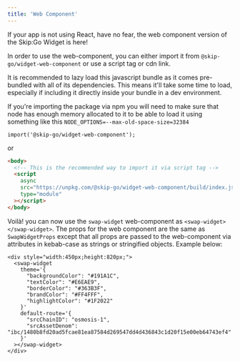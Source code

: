 ```yaml
---
title: 'Web Component'
---
```


If your app is not using React, have no fear, the web component version of the Skip:Go Widget is here!

In order to use the web-component, you can either import it from `@skip-go/widget-web-component` or 
use a script tag or cdn link.

It is recommended to lazy load this javascript bundle as it comes pre-bundled with all of its dependencies. This means it'll
take some time to load, especially if including it directly inside your bundle in a dev environment.

If you're importing the package via npm you will need to make sure that node has enough memory allocated to it
to be able to load it using something like this `NODE_OPTIONS=--max-old-space-size=32384`

```tsx
import('@skip-go/widget-web-component');
```
or 
```html
<body>
  <!-- This is the recommended way to import it via script tag -->
  <script
    async
    src="https://unpkg.com/@skip-go/widget-web-component/build/index.js"
    type="module"
  ></script>
</body>
```

Voilà! you can now use the `swap-widget` web-component as `<swap-widget></swap-widget>`.
The props for the web component are the same as `SwapWidgetProps` except that all props
are passed to the web-component via attributes in kebab-case as strings or stringified objects. Example below:

```tsx
<div style="width:450px;height:820px;">
  <swap-widget
    theme='{
      "backgroundColor": "#191A1C",
      "textColor": "#E6EAE9",
      "borderColor": "#363B3F",
      "brandColor": "#FF4FFF",
      "highlightColor": "#1F2022"
    }'
    default-route='{
      "srcChainID": "osmosis-1",
      "srcAssetDenom": "ibc/1480b8fd20ad5fcae81ea87584d269547dd4d436843c1d20f15e00eb64743ef4"
    }'
  ></swap-widget>
</div>
```
